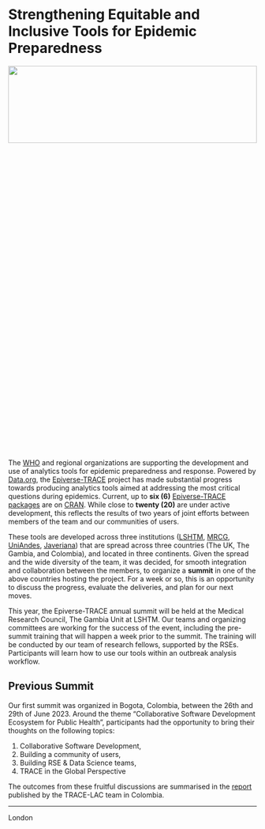 # Strengthening Equitable and Inclusive Tools for Epidemic Preparedness


![](./images/Epiverse-Trace-Summit-group-photo-1920x1080.jpg){fig-align="center" width=100% height=20%}

The [WHO](https://www.who.int/) and regional organizations are supporting the development and use of analytics tools for epidemic preparedness and response. Powered by [Data.org](https://data.org/), the [Epiverse-TRACE](https://data.org/initiatives/epiverse/) project has made substantial progress towards producing analytics tools aimed at addressing the most critical questions during epidemics. Current, up to **six (6)** [Epiverse-TRACE packages](https://epiverse-trace.github.io/etstats/articles/cran-statistics.html) are on [CRAN](https://cran.r-project.org/). While close to **twenty (20)** are under active development, this reflects the results of two years of joint efforts between members of the team and our communities of users.

These tools are developed across three institutions ([LSHTM](https://www.lshtm.ac.uk/), [MRCG](https://www.lshtm.ac.uk/research/units/mrc-gambia), [UniAndes](https://uniandes.edu.co/), [Javeriana](https://javeriana.edu.co)) that are spread across three countries (The UK, The Gambia, and Colombia), and located in three continents. Given the spread and the wide diversity of the team, it was decided, for smooth integration and collaboration between the members, to organize a **summit** in one of the above countries hosting the project. For a week or so, this is an opportunity to discuss the progress, evaluate the deliveries, and plan for our next moves.

This year, the Epiverse-TRACE annual summit will be held at the Medical Research Council, The Gambia Unit at LSHTM. Our teams and organizing committees are working for the success of the event, including the pre-summit training that will happen a week prior to the summit. The training will be conducted by our team of research fellows, supported by the RSEs. Participants will learn how to use our tools within an outbreak analysis workflow.

## Previous Summit

Our first summit was organized in Bogota, Colombia, between the 26th and 29th of June 2023. Around the theme “Collaborative Software Development Ecosystem for Public Health”, participants had the opportunity to bring their thoughts on the following topics:

1. Collaborative Software Development,
2. Building a community of users,
3. Building RSE & Data Science teams,
4. TRACE in the Global Perspective

The outcomes from these fruitful discussions are summarised in the [report](https://zenodo.org/records/10932686) published by the TRACE-LAC team in Colombia.

---

London







